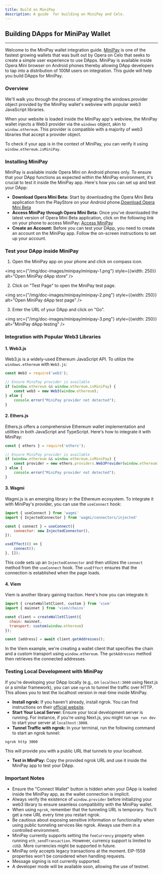 ```yaml
---
title: Build on MiniPay
description: A guide  for building on MiniPay and Celo.
---
```


## Building DApps for MiniPay Wallet

---

Welcome to the MiniPay wallet integration guide. [MiniPay](https://www.opera.com/products/minipay) is one of the fastest growing wallets that was built out by Opera on Celo that seeks to create a simple user experience to use DApps. MiniPay is available inside Opera Mini browser on Android phones thereby allowing DApp developers to tap into a distribution of 100M users on integration. This guide will help you build DApps for MiniPay. 

### Overview

We'll walk you through the process of integrating the windows.provider object provided by the MiniPay wallet's webview with popular web3 JavaScript libraries.

When your website is loaded inside the MiniPay app's webview, the MiniPay wallet injects a Web3 provider via the `windows` object, akin to `window.ethereum`. This provider is compatible with a majority of web3 libraries that accept a provider object.

To check if your app is in the context of MiniPay, you can verify it using `window.ethereum.isMiniPay`.

### Installing MiniPay

MiniPay is available inside Opera Mini on Android phones only. To ensure that your DApp functions as expected within the MiniPay environment, it's crucial to test it inside the MiniPay app. Here's how you can set up and test your DApp:

- **Download Opera Mini Beta:** Start by downloading the Opera Mini Beta application from the PlayStore on your Android phone.[Download Opera Mini Beta](https://play.google.com/store/apps/details?id=com.opera.mini.native.beta)
- **Access MiniPay through Opera Mini Beta:** Once you've downloaded the latest version of Opera Mini Beta application, click on the following link on your phone to access MiniPay: [Access MiniPay](https://opmini.page.link/d6VPt8LBwbAxstun8)
- **Create an Account:** Before you can test your DApp, you need to create an account on the MiniPay app. Follow the on-screen instructions to set up your account.

### Test your DApp inside MiniPay

1. Open the MiniPay app on your phone and click on compass icon.

<img src={"/img/doc-images/minipay/minipay-1.png"} style={{width: 250}} alt="Open MiniPay dApp store" />

2. Click on "Test Page" to open the MiniPay test page.

<img src={"/img/doc-images/minipay/minipay-2.png"} style={{width: 250}} alt="Open MiniPay dApp test page" />

3. Enter the URL of your DApp and click on "Go".

<img src={"/img/doc-images/minipay/minipay-3.png"} style={{width: 250}} alt="MiniPay dApp testing" />

### Integration with Popular Web3 Libraries

#### 1. Web3.js

Web3.js is a widely-used Ethereum JavaScript API. To utilize the `windows.ethereum` with `Web3.js`:

```js
const Web3 = require('web3');

// Ensure MiniPay provider is available
if (window.ethereum && window.ethereum.isMiniPay) {
    const web3 = new Web3(window.ethereum);
} else {
    console.error("MiniPay provider not detected");
}
```

#### 2. Ethers.js

Ethers.js offers a comprehensive Ethereum wallet implementation and utilities in both JavaScript and TypeScript. Here's how to integrate it with MiniPay:

```js
const { ethers } = require('ethers');

// Ensure MiniPay provider is available
if (window.ethereum && window.ethereum.isMiniPay) {
    const provider = new ethers.providers.Web3Provider(window.ethereum);
} else {
    console.error("MiniPay provider not detected");
}
```

#### 3. Wagmi

Wagmi.js is an emerging library in the Ethereum ecosystem. To integrate it with MiniPay's provider, you can use the `useConnect` hook:

```js
import { useConnect } from 'wagmi'
import { InjectedConnector } from 'wagmi/connectors/injected'

const { connect } = useConnect({
    connector: new InjectedConnector(),
});

useEffect(() => {
    connect();
}, []);
```

This code sets up an `InjectedConnector` and then utilizes the `connect` method from the `useConnect` hook. The `useEffect` ensures that the connection is established when the page loads.

#### 4. Viem

Viem is another library gaining traction. Here's how you can integrate it:

```js
import { createWalletClient, custom } from 'viem'
import { mainnet } from 'viem/chains'

const client = createWalletClient({
  chain: mainnet,
  transport: custom(window.ethereum)
});

const [address] = await client.getAddresses();
```

In the Viem example, we're creating a wallet client that specifies the chain and a custom transport using `window.ethereum`. The `getAddresses` method then retrieves the connected addresses.

### Testing Local Development with MiniPay

If you're developing your DApp locally (e.g., on `localhost:3000` using Next.js or a similar framework), you can use `ngrok` to tunnel the traffic over HTTP. This allows you to test the localhost version in real-time inside MiniPay.

- **Install ngrok:** If you haven't already, install ngrok. You can find instructions on their [official website](https://ngrok.com/download).
- **Start Your Local Server:** Ensure your local development server is running. For instance, if you're using Next.js, you might run `npm run dev` to start your server at `localhost:3000`.
- **Tunnel Traffic with ngrok:** In your terminal, run the following command to start an ngrok tunnel:

```bash
ngrok http 3000
```

This will provide you with a public URL that tunnels to your localhost.

- **Test in MiniPay:** Copy the provided ngrok URL and use it inside the MiniPay app to test your DApp.

### Important Notes

- Ensure the "Connect Wallet" button is hidden when your DApp is loaded inside the MiniPay app, as the wallet connection is implicit.
- Always verify the existence of `window.provider` before initializing your web3 library to ensure seamless compatibility with the MiniPay wallet.
- When using `ngrok`, remember that the tunneling URL is temporary. You'll get a new URL every time you restart ngrok.
- Be cautious about exposing sensitive information or functionality when using public tunneling services like ngrok. Always use them in a controlled environment.
- MiniPay currently supports setting the `feeCurrency` property when running `eth_sendTransaction`. However, currency support is limited to `cUSD`. More currencies might be supported in future.
- MiniPay only accepts legacy transactions at the moment. EIP-1559 properties won't be considered when handling requests.
- Message signing is not currently supported.
- A developer mode will be available soon, allowing the use of testnet.
